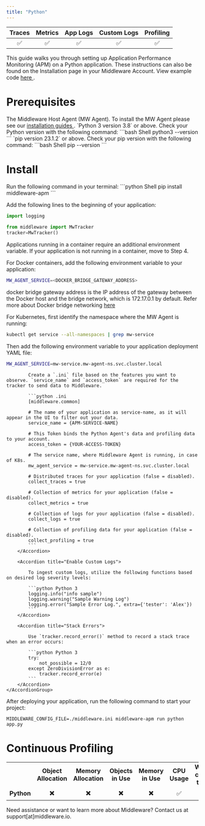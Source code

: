 ```yaml
---
title: "Python"
---
```

<a target="_blank" href="https://pypi.org/project/middleware-apm/">
    <span style={{
        background: "url(https://img.shields.io/pypi/v/middleware-apm) no-repeat",
        width: "125px",
        height: "20px",
        display: "inline-block",
    }}/>
</a>

| Traces | Metrics | App Logs | Custom Logs | Profiling |
| :----: | :-----: | :------: | :---------: | :-------: |
| ✅ | ✅ | ✅ | ✅ | ✅ |

This guide walks you through setting up Application Performance Monitoring (APM) on a Python application. These instructions can also be found on the Installation page in your Middleware Account. View example code <a href="https://github.com/middleware-labs/demo-apm/tree/master/python"> here </a>.


# Prerequisites

<Steps>

  <Step title="MW Host Agent">
   The Middleware Host Agent (MW Agent). To install the MW Agent please see our <a href="https://docs.middleware.io/docs/agent-installation/overview"> installation guides </a>. 
  
  </Step>

  <Step title="Python Version">
   `Python 3 version 3.8` or above. Check your Python version with the following command:
    ```bash Shell
    python3 --version
    ```
  </Step>

  <Step title="Pip Version">
    `pip version 23.1.2` or above. Check your pip version with the following command:
    ```bash Shell
    pip --version
    ```  
  </Step>

</Steps>



# Install

<Accordion title="Step 1: Install Middleware Python APM Package"> 
Run the following command in your terminal:
```python Shell
pip install middleware-apm
```
</Accordion>

<Accordion title="Step 2: Import Middleware Tracker"> 

Add the following lines to the beginning of your application:

```python Python 3
import logging 
 
from middleware import MwTracker
tracker=MwTracker()
```
</Accordion>

<Accordion title="Step 3: Container Variables (Optional)"> 
Applications running in a container require an additional environment variable. If your application is not running in a container, move to Step 4. 

For Docker containers, add the following environment variable to your application:
```bash Shell
MW_AGENT_SERVICE=<DOCKER_BRIDGE_GATEWAY_ADDRESS>
```
<Note> docker bridge gateway address is the IP address of the gateway between the Docker host and the bridge network, which is 172.17.0.1 by default. 
Refer more about Docker bridge networking [here](https://docs.docker.com/network/network-tutorial-standalone/) </Note>

For Kubernetes, first identify the namespace where the MW Agent is running:

```bash Shell
kubectl get service --all-namespaces | grep mw-service
```

Then add the following environment variable to your application deployment YAML file:
```bash Shell
MW_AGENT_SERVICE=mw-service.mw-agent-ns.svc.cluster.local
```
</Accordion>

<Accordion title="Step 4: Capture Application Data"> 
    <AccordionGroup>
        <Accordion title="Setup .ini File"> 

            Create a `.ini` file based on the features you want to observe. `service_name` and `access_token` are required for the tracker to send data to Middleware.

            ```python .ini
            [middleware.common]

            # The name of your application as service-name, as it will appear in the UI to filter out your data.
            service_name = {APM-SERVICE-NAME}

            # This Token binds the Python Agent's data and profiling data to your account.
            access_token = {YOUR-ACCESS-TOKEN}

            # The service name, where Middleware Agent is running, in case of K8s.
            mw_agent_service = mw-service.mw-agent-ns.svc.cluster.local

            # Distributed traces for your application (false = disabled).
            collect_traces = true

            # Collection of metrics for your application (false = disabled).
            collect_metrics = true

            # Collection of logs for your application (false = disabled).
            collect_logs = true

            # Collection of profiling data for your application (false = disabled).
            collect_profiling = true
            ```
        </Accordion>

        <Accordion title="Enable Custom Logs"> 

            To ingest custom logs, utilize the following functions based on desired log severity levels:

            ```python Python 3
            logging.info("info sample")
            logging.warning("Sample Warning Log") 
            logging.error("Sample Error Log.", extra={'tester': 'Alex'})
            ```
        </Accordion>

        <Accordion title="Stack Errors"> 
            
            Use `tracker.record_error()` method to record a stack trace when an error occurs:

            ```python Python 3
            try:
                not_possible = 12/0
            except ZeroDivisionError as e:
                tracker.record_error(e)
            ```
        </Accordion>
    </AccordionGroup>
</Accordion>

<Accordion title="Step 5: Start Your Project">

After deploying your application, run the following command to start your project:
```shell Shell
MIDDLEWARE_CONFIG_FILE=./middleware.ini middleware-apm run python app.py
```
</Accordion>

# Continuous Profiling

|            |     |     |     |     |    |      |     |
| :-:        | :-: | :-: | :-: | :-: |:-: | :-: | :-: |
|            |  __Object Allocation__   |   __Memory Allocation__  |   __Objects in Use__  |  __Memory in Use__   |  __CPU Usage__  | __Wall-clock time__ | __Reference__ |
| __Python__     |        ✖️                  |    ✖️                      |      ✖️                 |        ✖️              |         ✅      |        ✖️             |          ✖️     |

<Note> Need assistance or want to learn more about Middleware? Contact us at support[at]middleware.io. </Note>


